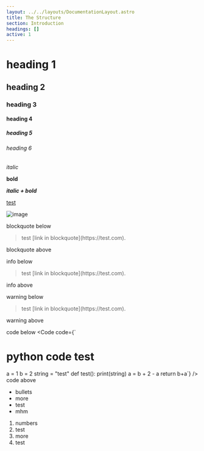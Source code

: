 ```yaml
---
layout: ../../layouts/DocumentationLayout.astro
title: The Structure
section: Introduction
headings: []
active: 1
---
```


# heading 1
## heading 2
### heading 3
#### heading 4
##### heading 5
###### heading 6

*italic*

**bold**

***italic + bold***

[test](https://test.com)

![image](/terminal.svg)

blockquote below

<Blockquote>test [link in blockquote](https://test.com).</Blockquote>

blockquote above

info below

<Blockquote type="info">test [link in blockquote](https://test.com).</Blockquote>

info above

warning below

<Blockquote type="warning">test [link in blockquote](https://test.com).</Blockquote>

warning above

code below
<Code code={`
# python code test
a = 1
b = 2
string = "test"
def test():
    print(string)
    a = b + 2 - a
    return b+a`} />
code above

- bullets
- more
- test
- mhm

1. numbers
2. test
3. more
4. test